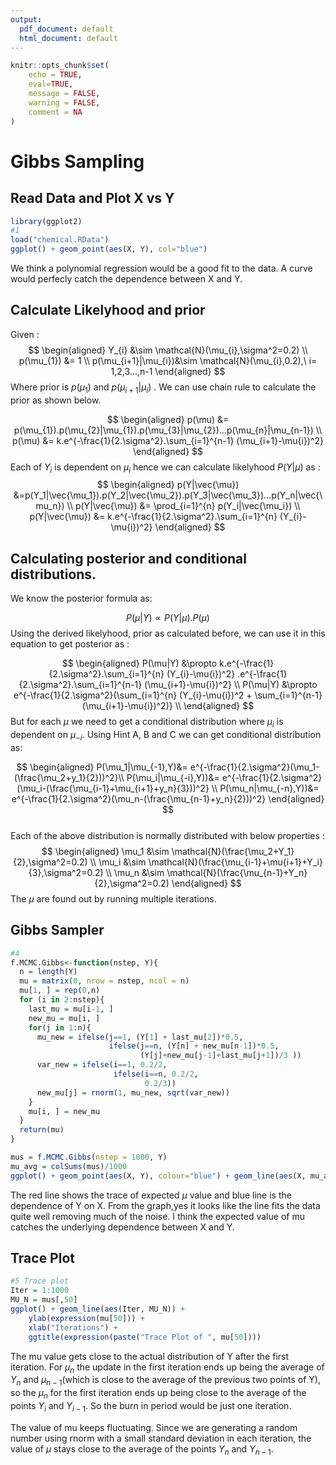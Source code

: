 ```yaml
---
output:
  pdf_document: default
  html_document: default
---
```



\newpage
```r
knitr::opts_chunk$set(
	echo = TRUE,
	eval=TRUE,
	message = FALSE,
	warning = FALSE,
	comment = NA
)

```

# Gibbs Sampling

## Read Data and Plot X vs Y

```r
library(ggplot2)
#1
load("chemical.RData")
ggplot() + geom_point(aes(X, Y), col="blue")
```

We think a polynomial regression would be a good fit to the data. A curve would perfecly catch the dependence between X and Y.

## Calculate Likelyhood and prior

Given :
$$
\begin{aligned}
Y_{i} &\sim  \mathcal{N}(\mu_{i},\sigma^2=0.2) \\
p(\mu_{1}) &= 1 \\
p(\mu_{i+1}|\mu_{i})&\sim  \mathcal{N}(\mu_{i},0.2),\ i= 1,2,3...,n-1
\end{aligned}
$$
Where prior is $p(\mu_{1})$ and $p(\mu_{i+1}|\mu_{i})$ . We can use chain rule to calculate the prior as shown below.

$$
\begin{aligned}
p(\mu) &= p(\mu_{1}).p(\mu_{2}|\mu_{1}).p(\mu_{3}|\mu_{2})...p(\mu_{n}|\mu_{n-1}) \\
p(\mu) &= k.e^{-\frac{1}{2.\sigma^2}.\sum_{i=1}^{n-1} (\mu_{i+1}-\mu{i})^2}
\end{aligned}
$$
Each of $Y_i$ is dependent on $\mu_i$ hence we can calculate likelyhood $P(Y|\mu)$ as :
$$
\begin{aligned}
p(Y|\vec{\mu}) &=p(Y_1|\vec{\mu_1}).p(Y_2|\vec{\mu_2}).p(Y_3|\vec{\mu_3})...p(Y_n|\vec{\mu_n}) \\
p(Y|\vec{\mu}) &= \prod_{i=1}^{n} p(Y_i|\vec{\mu_i}) \\
p(Y|\vec{\mu}) &= k.e^{-\frac{1}{2.\sigma^2}.\sum_{i=1}^{n} (Y_{i}-\mu{i})^2}
\end{aligned}
$$


## Calculating posterior and conditional distributions.
We know the posterior formula as:


$$
P(\mu|Y) \propto P(Y|\mu).P(\mu)
$$
Using the derived likelyhood, prior as calculated before, we can use it in this equation to get posterior as :

$$
\begin{aligned}
P(\mu|Y) &\propto k.e^{-\frac{1}{2.\sigma^2}.\sum_{i=1}^{n} (Y_{i}-\mu{i})^2} .e^{-\frac{1}{2.\sigma^2}.\sum_{i=1}^{n-1} (\mu_{i+1}-\mu{i})^2} \\
P(\mu|Y) &\propto e^{-\frac{1}{2.\sigma^2}(\sum_{i=1}^{n} (Y_{i}-\mu{i})^2 + \sum_{i=1}^{n-1} (\mu_{i+1}-\mu{i})^2)}  \\
\end{aligned}
$$
But for each $\mu$ we need to get a conditional distribution where $\mu_i$  is dependent on $\mu_{-i}$. Using Hint A, B and C we can get conditional distribution as:

$$
\begin{aligned}
P(\mu_1|\mu_{-1},Y)&= e^{-\frac{1}{2.\sigma^2}(\mu_1-(\frac{\mu_2+y_1}{2}))^2}\\
P(\mu_i|\mu_{-i},Y))&= e^{-\frac{1}{2.\sigma^2}(\mu_i-(\frac{\mu_{i-1}+\mu_{i+1}+y_n}{3}))^2} \\
P(\mu_n|\mu_{-n},Y))&= e^{-\frac{1}{2.\sigma^2}(\mu_n-(\frac{\mu_{n-1}+y_n}{2}))^2}
\end{aligned}
$$
<br>
Each of the above distribution is normally distributed with below properties :
$$ 
\begin{aligned}
\mu_1 &\sim \mathcal{N}(\frac{\mu_2+Y_1}{2},\sigma^2=0.2) \\
\mu_i &\sim \mathcal{N}(\frac{\mu_{i-1}+\mu{i+1}+Y_i}{3},\sigma^2=0.2) \\
\mu_n &\sim \mathcal{N}(\frac{\mu_{n-1}+Y_n}{2},\sigma^2=0.2)
\end{aligned}
$$
The $\mu$ are found out by running multiple iterations. 


## Gibbs Sampler
```r
#4
f.MCMC.Gibbs<-function(nstep, Y){
  n = length(Y)
  mu = matrix(0, nrow = nstep, ncol = n)
  mu[1, ] = rep(0,n)
  for (i in 2:nstep){
    last_mu = mu[i-1, ]
    new_mu = mu[i, ]
    for(j in 1:n){
      mu_new = ifelse(j==1, (Y[1] + last_mu[2])*0.5, 
                      ifelse(j==n, (Y[n] + new_mu[n-1])*0.5,
                             (Y[j]+new_mu[j-1]+last_mu[j+1])/3 ))
      var_new = ifelse(i==1, 0.2/2,
                       ifelse(i==n, 0.2/2,
                              0.2/3))
      new_mu[j] = rnorm(1, mu_new, sqrt(var_new))
    }
    mu[i, ] = new_mu
  }
  return(mu)
}

mus = f.MCMC.Gibbs(nstep = 1000, Y)
mu_avg = colSums(mus)/1000
ggplot() + geom_point(aes(X, Y), colour="blue") + geom_line(aes(X, mu_avg), colour="red") +ggtitle(expression(paste("Dependence of " ,mu, " and Y on X")))
```
The red line shows the trace of expected $\mu$ value and blue line is the dependence of Y on X. From the graph,yes it looks like the line fits the data quite well removing much of the noise.
I think the expected value of mu catches the underlying dependence between X and Y. 


## Trace Plot

```r
#5 Trace plot
Iter = 1:1000
MU_N = mus[,50]
ggplot() + geom_line(aes(Iter, MU_N)) + 
    ylab(expression(mu[50])) +
    xlab("Iterations") +
    ggtitle(expression(paste("Trace Plot of ", mu[50])))
```

The mu value gets close to the actual distribution of Y after the first iteration. For $\mu_n$ the update in the first iteration ends up being the average of $Y_n$ and $\mu_{n-1}$(which is close to the average of the previous two points of Y), so the $\mu_n$ for the first iteration ends up being close to the average of the points $Y_i$ and $Y_{i-1}$. So the burn in period would be just one iteration. 

The value of mu keeps fluctuating. Since we are generating a random number using rnorm with a small standard deviation in each iteration, the value of $\mu$ stays close to the average of the points $Y_n$ and $Y_{n-1}$. 